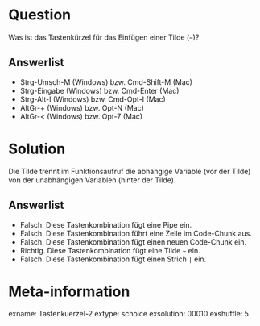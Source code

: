 Question
========

Was ist das Tastenkürzel für das Einfügen einer Tilde (`~`)?

Answerlist
----------
* Strg-Umsch-M (Windows) bzw. Cmd-Shift-M (Mac)
* Strg-Eingabe (Windows) bzw. Cmd-Enter (Mac)
* Strg-Alt-I (Windows) bzw. Cmd-Opt-I (Mac)
* AltGr-+ (Windows) bzw. Opt-N (Mac)
* AltGr-< (Windows) bzw. Opt-7 (Mac)

Solution
========

Die Tilde trennt im Funktionsaufruf die abhängige Variable (vor der Tilde) von der unabhängigen Variablen (hinter der Tilde).

Answerlist
----------
* Falsch. Diese Tastenkombination fügt eine Pipe ein.
* Falsch. Diese Tastenkombination führt eine Zeile im Code-Chunk aus.
* Falsch. Diese Tastenkombination fügt einen neuen Code-Chunk ein.
* Richtig. Diese Tastenkombination fügt eine Tilde `~` ein.
* Falsch. Diese Tastenkombination fügt einen Strich `|` ein.

Meta-information
================
exname: Tastenkuerzel-2
extype: schoice
exsolution: 00010
exshuffle: 5